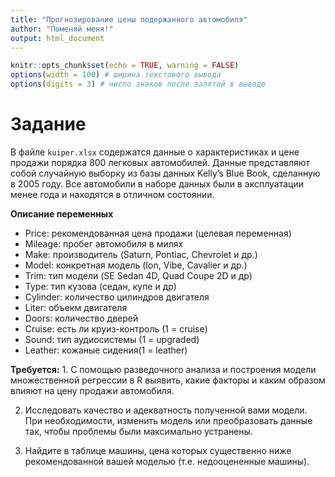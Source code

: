 ```yaml
---
title: "Прогнозирование цены подержанного автомобиля"
author: "Поменяй меня!"
output: html_document
---
```


```r
knitr::opts_chunk$set(echo = TRUE, warning = FALSE)
options(width = 100) # ширина текстового вывода
options(digits = 3) # число знаков после запятой в выводе 
```

# Задание

В файле `kuiper.xlsx` содержатся данные о характеристиках и цене продажи порядка 800 легковых автомобилей. Данные представляют собой случайную выборку из базы данных Kelly's Blue Book, сделанную в 2005 году. Все автомобили в наборе данных были в эксплуатации менее года и находятся в отличном состоянии.

**Описание переменных**

- Price: рекомендованная цена продажи (целевая переменная)
- Mileage: пробег автомобиля в милях
- Make: производитель (Saturn, Pontiac, Chevrolet и др.)
- Model: конкретная модель (Ion, Vibe, Cavalier и др.)
- Trim: тип модели (SE Sedan 4D, Quad Coupe 2D и др)
- Type: тип кузова (седан, купе и др)
- Cylinder: количество цилиндров двигателя
- Liter: объекм двигателя
- Doors: количество дверей
- Cruise: есть ли круиз-контроль (1 = cruise)
- Sound: тип аудиосистемы (1 = upgraded)
- Leather: кожаные сидения(1 = leather)


**Требуется:**
1. С помощью разведочного анализа и построения модели множественной регрессии в R выявить, какие факторы и каким образом влияют на цену продажи автомобиля.

2. Исследовать качество и адекватность полученной вами модели. При необходимости, изменить модель или преобразовать данные так, чтобы проблемы были максимально устранены.

3. Найдите в таблице машины, цена которых существенно ниже рекомендованной вашей моделью (т.е. недооцененные машины).


